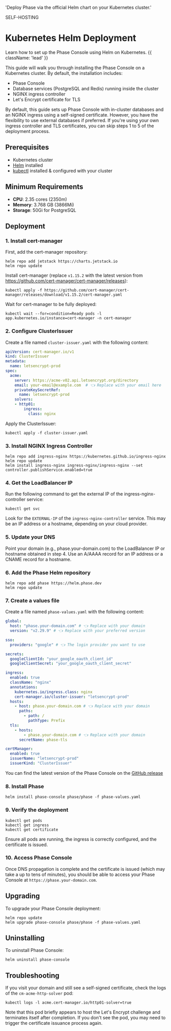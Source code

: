 
'Deploy Phase via the official Helm chart on your Kubernetes cluster.'

<Tag variant="small">SELF-HOSTING</Tag>

# Kubernetes Helm Deployment

Learn how to set up the Phase Console using Helm on Kubernetes. {{ className: 'lead' }}

This guide will walk you through installing the Phase Console on a Kubernetes cluster. By default, the installation includes:

- Phase Console
- Database services (PostgreSQL and Redis) running inside the cluster
- NGINX ingress controller
- Let's Encrypt certificate for TLS

By default, this guide sets up Phase Console with in-cluster databases and an NGINX ingress using a self-signed certificate. However, you have the flexibility to use external databases if preferred. If you're using your own ingress controller and TLS certificates, you can skip steps 1 to 5 of the deployment process.

## Prerequisites

- Kubernetes cluster
- [Helm](https://helm.sh/docs/intro/install/) installed
- [kubectl](https://kubernetes.io/docs/tasks/tools/#kubectl) installed & configured with your cluster

## Minimum Requirements

- **CPU**: 2.35 cores (2350m)
- **Memory**: 3.768 GB (3866Mi)
- **Storage**: 50Gi for PostgreSQL

## Deployment

### 1. Install cert-manager

First, add the cert-manager repository:

```fish
helm repo add jetstack https://charts.jetstack.io
helm repo update
```

Install cert-manager (replace `v1.15.2` with the latest version from https://github.com/cert-manager/cert-manager/releases):

```fish
kubectl apply -f https://github.com/cert-manager/cert-manager/releases/download/v1.15.2/cert-manager.yaml
```

Wait for cert-manager to be fully deployed:

```fish
kubectl wait --for=condition=Ready pods -l app.kubernetes.io/instance=cert-manager -n cert-manager
```

### 2. Configure ClusterIssuer

Create a file named `cluster-issuer.yaml` with the following content:

```yaml
apiVersion: cert-manager.io/v1
kind: ClusterIssuer
metadata:
  name: letsencrypt-prod
spec:
  acme:
    server: https://acme-v02.api.letsencrypt.org/directory
    email: your-email@example.com  # 👈 Replace with your email here
    privateKeySecretRef:
      name: letsencrypt-prod
    solvers:
    - http01:
        ingress:
          class: nginx
```

Apply the ClusterIssuer:

```fish
kubectl apply -f cluster-issuer.yaml
```

### 3. Install NGINX Ingress Controller

```fish
helm repo add ingress-nginx https://kubernetes.github.io/ingress-nginx
helm repo update
helm install ingress-nginx ingress-nginx/ingress-nginx --set controller.publishService.enabled=true
```

### 4. Get the LoadBalancer IP

Run the following command to get the external IP of the ingress-nginx-controller service:

```fish
kubectl get svc
```

Look for the `EXTERNAL-IP` of the `ingress-nginx-controller` service. This may be an IP address or a hostname, depending on your cloud provider.

### 5. Update your DNS

Point your domain (e.g., phase.your-domain.com) to the LoadBalancer IP or hostname obtained in step 4. Use an A/AAAA record for an IP address or a CNAME record for a hostname.

### 6. Add the Phase Helm repository

```fish
helm repo add phase https://helm.phase.dev
helm repo update
```

### 7. Create a values file

Create a file named `phase-values.yaml` with the following content:

```yaml
global:
  host: "phase.your-domain.com" # 👈 Replace with your domain
  version: "v2.29.9" # 👈 Replace with your preferred version

sso:
  providers: "google" # 👈 The login provider you want to use

secrets:
  googleClientId: "your_google_oauth_client_id"
  googleClientSecret: "your_google_oauth_client_secret"

ingress:
  enabled: true
  className: "nginx"
  annotations:
    kubernetes.io/ingress.class: nginx
    cert-manager.io/cluster-issuer: "letsencrypt-prod"
  hosts:
    - host: phase.your-domain.com # 👈 Replace with your domain
      paths:
        - path: /
          pathType: Prefix
  tls:
    - hosts:
        - phase.your-domain.com # 👈 Replace with your domain
      secretName: phase-tls

certManager:
  enabled: true
  issuerName: "letsencrypt-prod"
  issuerKind: "ClusterIssuer"
```

You can find the latest version of the Phase Console on the [GitHub release](https://github.com/phasehq/console/releases)

### 8. Install Phase

```fish
helm install phase-console phase/phase -f phase-values.yaml
```

### 9. Verify the deployment

```fish
kubectl get pods
kubectl get ingress
kubectl get certificate
```

Ensure all pods are running, the ingress is correctly configured, and the certificate is issued.

### 10. Access Phase Console

Once DNS propagation is complete and the certificate is issued (which may take a up to tens of minutes), you should be able to access your Phase Console at `https://phase.your-domain.com`.

## Upgrading

To upgrade your Phase Console deployment:

```fish
helm repo update
helm upgrade phase-console phase/phase -f phase-values.yaml
```

## Uninstalling

To uninstall Phase Console:

```fish
helm uninstall phase-console
```

## Troubleshooting

If you visit your domain and still see a self-signed certificate, check the logs of the `cm-acme-http-solver` pod:

```fish
kubectl logs -l acme.cert-manager.io/http01-solver=true
```

Note that this pod briefly appears to host the Let's Encrypt challenge and terminates itself after completion. If you don't see the pod, you may need to trigger the certificate issuance process again.
